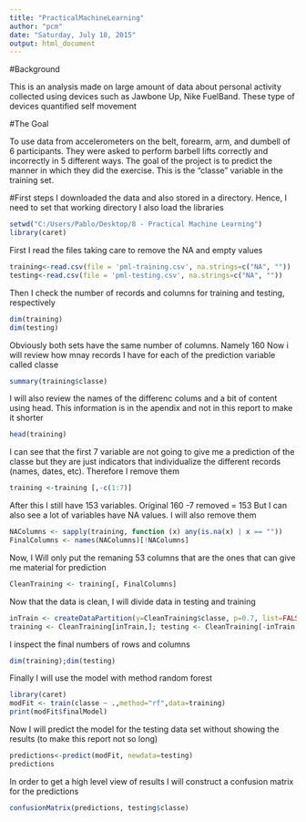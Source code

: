 ```yaml
---
title: "PracticalMachineLearning"
author: "pcm"
date: "Saturday, July 18, 2015"
output: html_document
---
```


#Background

This is an analysis made on large amount of data about personal activity collected using devices such as Jawbone Up, Nike FuelBand. These type of devices  quantified self movement

#The Goal

To use data from accelerometers on the belt, forearm, arm, and dumbell of 6 participants. They were asked to perform barbell lifts correctly and incorrectly in 5 different ways.
The goal of the  project is to predict the manner in which they did the exercise. This is the "classe" variable in the training set. 

#First steps
I downloaded the data and also stored in a directory. Hence, I need to set that working directory
I also load the libraries


```r
setwd("C:/Users/Pablo/Desktop/8 - Practical Machine Learning")
library(caret)
```

First I read the files taking care to remove the NA and empty values

```r
training<-read.csv(file = 'pml-training.csv', na.strings=c("NA", ""))
testing<-read.csv(file = 'pml-testing.csv', na.strings=c("NA", ""))
```

Then I check the number of records and columns for training and testing, respectively

```r
dim(training)
dim(testing)
```

Obviously both sets have the same number of columns. Namely 160
Now i will review how mnay records I have for each of the prediction variable called classe

```r
summary(training$classe)
```

I will also review the names of the differenc colums and a bit of content using head. This information is in the apendix and not in this report to make it shorter
```r
head(training)
```

I can see that the first 7 variable are not going to give me a prediction of the classe but they are just indicators that individualize the different records (names, dates, etc). Therefore I remove them
```r
training <-training [,-c(1:7)]
```

After this I still have 153 variables. Original 160 -7 removed = 153
But I can also see a lot of variables have NA values. I will also remove them 
```r
NAColumns <- sapply(training, function (x) any(is.na(x) | x == ""))
FinalColumns <- names(NAColumns)[!NAColumns]
```

Now, I Will only put the remaning 53 columns that are the ones that can give me material for prediction

```r
CleanTraining <- training[, FinalColumns]
```

Now that the data is clean, I will divide data in testing and training
```r
inTrain <- createDataPartition(y=CleanTraining$classe, p=0.7, list=FALSE)
training <- CleanTraining[inTrain,]; testing <- CleanTraining[-inTrain,]
```

I inspect the final numbers of rows and columns

```r
dim(training);dim(testing)
```


Finally I will use the model with method random forest
```r
library(caret)
modFit <- train(classe ~ .,method="rf",data=training)
print(modFit$finalModel)
```


Now I will predict the model for the testing data set without showing the results (to make this report not so long)
```r
predictions<-predict(modFit, newdata=testing)
predictions
```

In order to get a high level view of results I will construct a confusion matrix for the predictions 
```r
confusionMatrix(predictions, testing$classe)
```